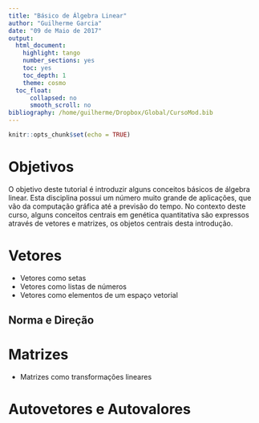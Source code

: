 ```yaml
---
title: "Básico de Álgebra Linear"
author: "Guilherme Garcia"
date: "09 de Maio de 2017"
output:
  html_document:
    highlight: tango
    number_sections: yes
    toc: yes
    toc_depth: 1
    theme: cosmo
  toc_float:
      collapsed: no
      smooth_scroll: no
bibliography: /home/guilherme/Dropbox/Global/CursoMod.bib
---
```


```r
knitr::opts_chunk$set(echo = TRUE)
```

# Objetivos

O objetivo deste tutorial é introduzir alguns conceitos básicos de álgebra linear.
Esta disciplina possui um número muito grande de aplicações, que vão da computação gráfica até a previsão do tempo.
No contexto deste curso, alguns conceitos centrais em genética quantitativa  são expressos através de vetores e matrizes, os objetos centrais desta introdução.

# Vetores

- Vetores como setas
- Vetores como listas de números
- Vetores como elementos de um espaço vetorial

## Norma e Direção

# Matrizes

- Matrizes como transformações lineares

# Autovetores e Autovalores
